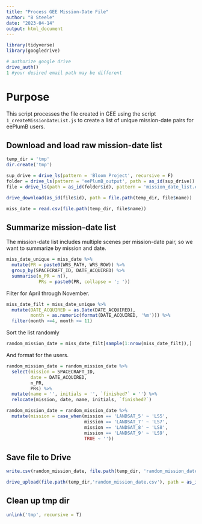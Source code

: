 ```yaml
---
title: "Process GEE Mission-Date File"
author: "B Steele"
date: "2023-04-14"
output: html_document
---
```


```r
library(tidyverse)
library(googledrive)

# authorize google drive
drive_auth()
1 #your desired email path may be different
```

# Purpose

This script processes the file created in GEE using the script `1_createMissionDateList.js` to create a list of unique mission-date pairs for eePlumB users.

## Download and load raw mission-date list

```r
temp_dir = 'tmp'
dir.create('tmp')

sup_drive = drive_ls(pattern = 'Bloom Project', recursive = F)
folder = drive_ls(pattern = 'eePlumB_output', path = as_id(sup_drive))
file = drive_ls(path = as_id(folder$id), pattern = 'mission_date_list.csv', recursive = T)

drive_download(as_id(file$id), path = file.path(temp_dir, file$name))

miss_date = read.csv(file.path(temp_dir, file$name))
```

## Summarize mission-date list

The mission-date list includes multiple scenes per mission-date pair, so we want to summarize by mission and date.

```r
miss_date_unique = miss_date %>% 
  mutate(PR = paste0(WRS_PATH, WRS_ROW)) %>% 
  group_by(SPACECRAFT_ID, DATE_ACQUIRED) %>% 
  summarise(n_PR = n(),
            PRs = paste0(PR, collapse = '; '))
```

Filter for April through November.

```r
miss_date_filt = miss_date_unique %>% 
  mutate(DATE_ACQUIRED = as.Date(DATE_ACQUIRED),
         month = as.numeric(format(DATE_ACQUIRED, '%m'))) %>% 
  filter(month >=4, month <= 11)
```

Sort the list randomly

```r
random_mission_date = miss_date_filt[sample(1:nrow(miss_date_filt)),]
```

And format for the users.

```r
random_mission_date = random_mission_date %>% 
  select(mission = SPACECRAFT_ID,
         date = DATE_ACQUIRED,
         n_PR,
         PRs) %>% 
  mutate(name = '', initials = '', `finished?` = '') %>% 
  relocate(mission, date, name, initials, `finished?`)

random_mission_date = random_mission_date %>% 
  mutate(mission = case_when(mission == 'LANDSAT_5' ~ 'LS5',
                             mission == 'LANDSAT_7' ~ 'LS7',
                             mission == 'LANDSAT_8' ~ 'LS8',
                             mission == 'LANDSAT_9' ~ 'LS9',
                             TRUE ~ ''))
```

## Save file to Drive

```r
write.csv(random_mission_date, file.path(temp_dir, 'random_mission_date.csv'), row.names = F)

drive_upload(file.path(temp_dir,'random_mission_date.csv'), path = as_id(folder$id), name = 'eePlumB Mission-Date List', type = 'spreadsheet', overwrite = F)
```

## Clean up tmp dir

```r
unlink('tmp', recursive = T)
```
